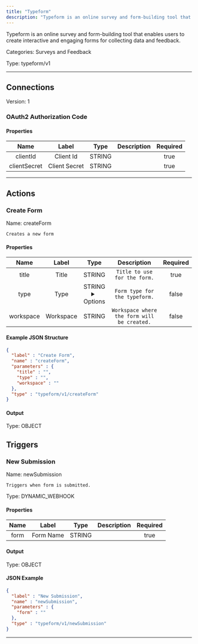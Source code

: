 ```yaml
---
title: "Typeform"
description: "Typeform is an online survey and form-building tool that enables users to create interactive and engaging forms for collecting data and feedback."
---
```


Typeform is an online survey and form-building tool that enables users to create interactive and engaging forms for collecting data and feedback.


Categories: Surveys and Feedback


Type: typeform/v1

<hr />



## Connections

Version: 1


### OAuth2 Authorization Code

#### Properties

|      Name       |      Label     |     Type     |     Description     | Required |
|:---------------:|:--------------:|:------------:|:-------------------:|:--------:|
| clientId | Client Id | STRING |  | true |
| clientSecret | Client Secret | STRING |  | true |





<hr />



## Actions


### Create Form
Name: createForm

`Creates a new form`

#### Properties

|      Name       |      Label     |     Type     |     Description     | Required |
|:---------------:|:--------------:|:------------:|:-------------------:|:--------:|
| title | Title | STRING | `Title to use for the form.` | true |
| type | Type | STRING <details> <summary> Options </summary> quiz, classification, score, branching, classification_branching, score_branching </details> | `Form type for the typeform.` | false |
| workspace | Workspace | STRING | `Workspace where the form will be created.` | false |

#### Example JSON Structure
```json
{
  "label" : "Create Form",
  "name" : "createForm",
  "parameters" : {
    "title" : "",
    "type" : "",
    "workspace" : ""
  },
  "type" : "typeform/v1/createForm"
}
```

#### Output



Type: OBJECT










## Triggers


### New Submission
Name: newSubmission

`Triggers when form is submitted.`

Type: DYNAMIC_WEBHOOK

#### Properties

|      Name       |      Label     |     Type     |     Description     | Required |
|:---------------:|:--------------:|:------------:|:-------------------:|:--------:|
| form | Form Name | STRING |  | true |


#### Output



Type: OBJECT





#### JSON Example
```json
{
  "label" : "New Submission",
  "name" : "newSubmission",
  "parameters" : {
    "form" : ""
  },
  "type" : "typeform/v1/newSubmission"
}
```


<hr />

